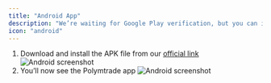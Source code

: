 ```yaml
---
title: "Android App"
description: "We’re waiting for Google Play verification, but you can install the app right now:"
icon: "android"
---
```


1. Download and install the APK file from our [official link](https://polym.trade/polymtrade.apk)
   ![Android screenshot](https://polym.trade/images/android-install.jpg)
2. You’ll now see the Polymtrade app
   ![Android screenshot](https://polym.trade/images/android.jpg)
